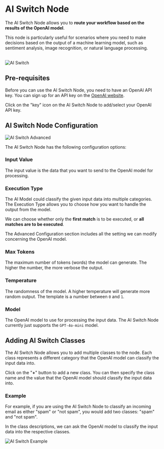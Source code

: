


# AI Switch Node

The AI Switch Node allows you to **route your workflow based on the results of the OpenAI model**.

This node is particularly useful for scenarios where you need to make decisions based on the output of a machine learning model, such as sentiment analysis, image recognition, or natural language processing.

<br />
<Image src={aiSwitch} alt='AI Switch' width={1200} />

## Pre-requisites

Before you can use the AI Switch Node, you need to have an OpenAI API key. You can sign up for an API key on the [OpenAI website](https://platform.openai.com/signup).

Click on the "key" icon on the AI Switch Node to add/select your OpenAI API key.


## AI Switch Node Configuration

<Image src={aiSwitchAdv} alt='AI Switch Advanced' width={1200} />

The AI Switch Node has the following configuration options:

### Input Value

The input value is the data that you want to send to the OpenAI model for processing.

### Execution Type

The AI Model could classify the given input data into multiple categories. The Execution Type allows you to choose how you want to handle the output from the model.

We can choose whether only the **first match** is to be executed, or **all matches are to be executed**.

<Callout type='tip'>
The Advanced Configuration section includes all the setting we can modify concerning the OpenAI model.
</Callout>

### Max Tokens

The maximum number of tokens (words) the model can generate. The higher the number, the more verbose the output.

### Temperature

The randomness of the model. A higher temperature will generate more random output. The template is a number between `0` and `1`.

### Model

The OpenAI model to use for processing the input data. The AI Switch Node currently just supports the `GPT-4o-mini` model.


## Adding AI Switch Classes

The AI Switch Node allows you to add multiple classes to the node. Each class represents a different category that the OpenAI model can classify the input data into.

Click on the "**+**" button to add a new class. You can then specify the class name and the value that the OpenAI model should classify the input data into.

### Example

For example, if you are using the AI Switch Node to classify an incoming email as either "spam" or "not spam", you would add two classes: "spam" and "not spam".

In the class descriptions, we can ask the OpenAI model to classify the input data into the respective classes.

<Image src={aiSwitchEg} alt='AI Switch Example' width={1200} />